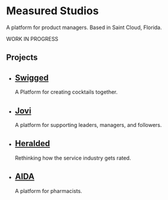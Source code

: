 

<Banner>

# Measured Studios

A platform for product managers.
Based in Saint Cloud, Florida.

WORK IN PROGRESS

</Banner>


## Projects

<Tiles>

-
  ## [Swigged][]
  A Platform for creating cocktails together.
-
  ## [Jovi][]
  A platform for supporting leaders, managers, and followers.
-
  ## [Heralded][]
  Rethinking how the service industry gets rated.
-
  ## [AIDA][]
  A platform for pharmacists.

[Swigged]: https://www.swigged.app
[Jovi]: https://www.jovi.solutions/
[Heralded]: https://www.heralded.app
[AIDA]: https://www.aida.solutions/

</Tiles>
